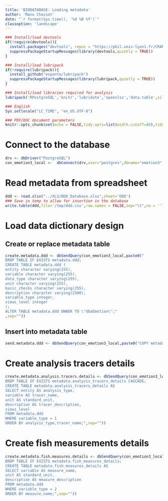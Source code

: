 ```yaml
---
title: 'BIODATABASE: Loading metadata'
author: 'Manu Chassot'
date: "`r format(Sys.time(), '%d %B %Y')`"
classoption: 'landscape'
---
```


```r
### Install/load devtools
if(!require(devtools)){
  install.packages("devtools", repos = "https://pbil.univ-lyon1.fr/CRAN/")
  suppressPackageStartupMessages(library(devtools,quietly = TRUE))
}

### Install/load lubripack
if(!require(lubripack)){
  install_github("espanta/lubripack")
  suppressPackageStartupMessages(library(lubripack,quietly = TRUE))
}

### Install/load libraries required for analysis
lubripack('RPostgreSQL','knitr','lubridate','openxlsx','data.table',silent = FALSE)
```

```r
### English
Sys.setlocale("LC_TIME", "en_US.UTF-8")

### PDF/DOC document parameters
knitr::opts_chunk$set(echo = FALSE,tidy.opts=list(width.cutoff=80),tidy=TRUE,size='footnotesize',fig.width=4.5,fig.height=4.5, fig.align = 'center')
```

# Connect to the database

```r
drv <- dbDriver("PostgreSQL")
con_emotion3_local <-  dbConnect(drv,user="postgres",dbname="emotion3",host="localhost")
```

# Read metadata from spreadsheet

```r
ddd <- read.xlsx("../XLS/DDD_Database.xlsx",sheet='DDD')
### Save in temp to allow for insertion in the database
write.table(ddd,file='/tmp/ddd.csv',row.names = FALSE,sep="\t",na = '')
```

# Load data dictionary design

## Create or replace metadata table

```r
create.metadata.ddd <- dbSendQuery(con_emotion3_local,paste0("
DROP TABLE IF EXISTS metadata.ddd;
CREATE TABLE metadata.ddd (
entity character varying(255),
variable character varying(255),
data_type character varying(255),
unit character varying(255),
basic_checks character varying(255),
description character varying(2500),
variable_type integer,
views_level integer
);
ALTER TABLE metadata.ddd OWNER TO \"dbaEmotion\";"
,sep=""))
```

## Insert into metadata table 

```r
send.metadata.ddd <- dbSendQuery(con_emotion3_local,paste0("COPY metadata.ddd FROM '/tmp/ddd.csv' WITH DELIMITER E'\\t' CSV HEADER"))
```

# Create analysis tracers details

```r
create.metadata.analysis.tracers.details <- dbSendQuery(con_emotion3_local,paste0("
DROP TABLE IF EXISTS metadata.analysis_tracers_details CASCADE;
CREATE TABLE metadata.analysis_tracers_details AS
SELECT entity AS analysis_type,
variable AS tracer_name,
unit AS standard_unit,
description AS tracer_description,
views_level
FROM metadata.ddd
WHERE variable_type = 1
ORDER BY analysis_type,tracer_name;",sep=""))
```

<!-- ### Save the metadata csv file -->
<!-- ### Command terminal -->
<!-- ## \copy (SELECT * FROM metadata.analysis_tracers_details) TO '/home/stagiaire/Emotion3/CSV/metadata/analysis_tracers_details.csv' WITH DELIMITER E'\t' CSV HEADER -->

# Create fish measurements details

```r
create.metadata.fish.measures.details <- dbSendQuery(con_emotion3_local,paste0("
DROP TABLE IF EXISTS metadata.fish_measures_details;
CREATE TABLE metadata.fish_measures_details AS
SELECT variable AS measure_name,
unit AS standard_unit,
description AS measure_description
FROM metadata.ddd
WHERE variable_type = 2
ORDER BY measure_name;",sep=""))
```

<!-- ### Save the metadata csv file -->
<!-- ### Command terminal -->
<!-- ## \copy (SELECT * FROM metadata.fish_measures_details) TO '/home/stagiaire/Emotion3/CSV/metadata/fish_measures_details.csv' WITH DELIMITER E'\t' CSV HEADER -->

